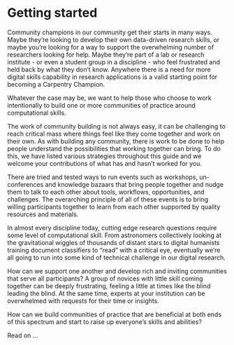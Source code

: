 # Getting started

Community champions in our community get their starts in many ways. Maybe
they're looking to develop their own data-driven research skills, or maybe
you're looking for a way to support the overwhelming number of researchers
looking for help. Maybe they're part of a lab or research institute - or even a
student group in a discipline - who feel frustrated and held back by what they
don't know. Anywhere there is a need for more digital skills capability in
research applications is a valid starting point for becoming a Carpentry
Champion.

Whatever the case may be, we want to help those who choose to work intentionally
to build one or more communities of practice around computational skills.

The work of community building is not always easy, it can be challenging to
reach critical mass where things feel like they come together and work on their
own. As with building any community, there is work to be done to help people
understand the possibilities that working together can bring. To do this, we
have listed various strategies throughout this guide and we welcome your
contributions of  what has and hasn't worked for you.

There are tried and tested ways to run events such as workshops, un-conferences
and knowledge bazaars that bring people together and nudge them to talk to each
other about tools, workflows, opportunities, and challenges. The overarching
principle of all of these events is to bring willing participants together to
learn from each other supported by quality resources and materials.

In almost every discipline today, cutting edge research questions require some
level of computational skill. From astronomers collectively looking at the
gravitational wiggles of thousands of distant stars to digital humanists
training document classifiers to "read" with a critical eye, eventually we're
all going to run into some kind of technical challenge in our digital research.

How can we support one another and develop rich and inviting communities that
serve all participants? A group of novices with little skill coming together can
be deeply frustrating, feeling a little at times like the blind leading the
blind. At the same time, experts at your institution can be overwhelmed with
requests for their time or insights.

How can we build communities of practice that are beneficial at both ends of
this spectrum and start to raise up everyone's skills and abilities?

Read on ...
